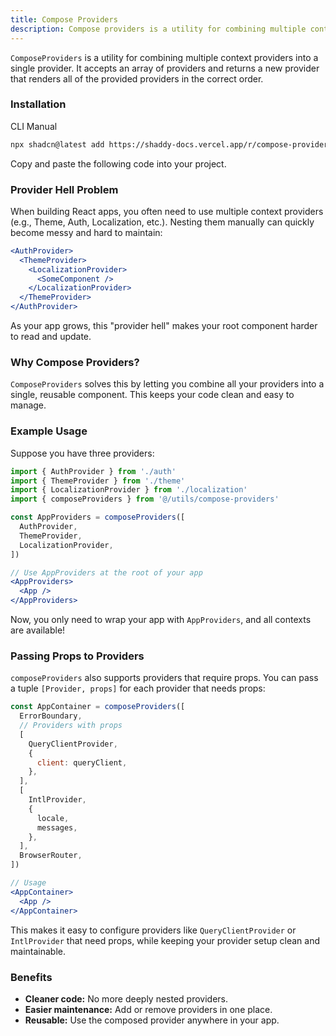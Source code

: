 ```yaml
---
title: Compose Providers
description: Compose providers is a utility for combining multiple context providers into a single provider.
---
```


`ComposeProviders` is a utility for combining multiple context providers into a single provider. It accepts an array of providers and returns a new provider that renders all of the provided providers in the correct order.

### Installation

<CodeTabs>

<TabsList>
  <TabsTrigger value="cli">CLI</TabsTrigger>
  <TabsTrigger value="manual">Manual</TabsTrigger>
</TabsList>

<TabsContent value="cli">

```bash
npx shadcn@latest add https://shaddy-docs.vercel.app/r/compose-providers
```

</TabsContent>

<TabsContent value="manual">

<Steps>

<Step>Copy and paste the following code into your project.</Step>

<ComponentSource name="compose-providers" shouldExpanded={true} />

</Steps>

</TabsContent>

</CodeTabs>

### Provider Hell Problem

When building React apps, you often need to use multiple context providers (e.g., Theme, Auth, Localization, etc.). Nesting them manually can quickly become messy and hard to maintain:

```jsx
<AuthProvider>
  <ThemeProvider>
    <LocalizationProvider>
      <SomeComponent />
    </LocalizationProvider>
  </ThemeProvider>
</AuthProvider>
```

As your app grows, this "provider hell" makes your root component harder to read and update.

### Why Compose Providers?

`ComposeProviders` solves this by letting you combine all your providers into a single, reusable component. This keeps your code clean and easy to manage.

### Example Usage

Suppose you have three providers:

```jsx
import { AuthProvider } from './auth'
import { ThemeProvider } from './theme'
import { LocalizationProvider } from './localization'
import { composeProviders } from '@/utils/compose-providers'

const AppProviders = composeProviders([
  AuthProvider,
  ThemeProvider,
  LocalizationProvider,
])

// Use AppProviders at the root of your app
<AppProviders>
  <App />
</AppProviders>
```

Now, you only need to wrap your app with `AppProviders`, and all contexts are available!

### Passing Props to Providers

`composeProviders` also supports providers that require props. You can pass a tuple `[Provider, props]` for each provider that needs props:

```jsx
const AppContainer = composeProviders([
  ErrorBoundary,
  // Providers with props
  [
    QueryClientProvider,
    {
      client: queryClient,
    },
  ],
  [
    IntlProvider,
    {
      locale,
      messages,
    },
  ],
  BrowserRouter,
])

// Usage
<AppContainer>
  <App />
</AppContainer>
```

This makes it easy to configure providers like `QueryClientProvider` or `IntlProvider` that need props, while keeping your provider setup clean and maintainable.

### Benefits

- **Cleaner code:** No more deeply nested providers.
- **Easier maintenance:** Add or remove providers in one place.
- **Reusable:** Use the composed provider anywhere in your app.